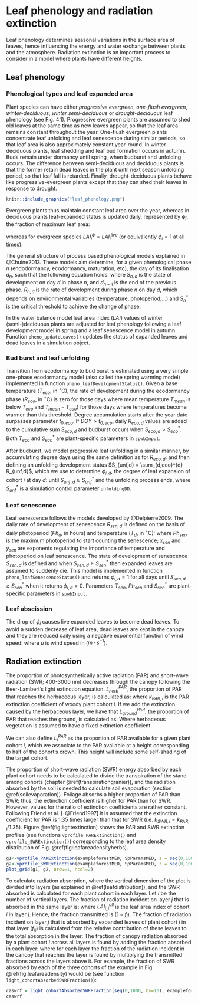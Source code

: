 # Leaf phenology and radiation extinction {#leafphenologylight}

Leaf phenology determines seasonal variations in the surface area of leaves, hence influencing the energy and water exchange between plants and the atmosphere. Radiation extinction is an important process to consider in a model where plants have different heights.  

## Leaf phenology  {#leafphenology}

### Phenological types and leaf expanded area

Plant species can have either *progressive evergreen*, *one-flush evergreen*, *winter-deciduous*, *winter semi-deciduous* or *drought-deciduous* leaf phenology (see Fig. 4.1). Progressive evergreen plants are assumed to shed old leaves at the same time as new leaves appear, so that the leaf area remains constant throughout the year. One-flush evergreen plants concentrate leaf unfolding and leaf senescence during similar periods, so that leaf area is also approximately constant year-round. In winter-deciduous plants, leaf shedding and leaf bud formation occurs in autumn. Buds remain under dormancy until spring, when budburst and unfolding occurs. The difference between semi-deciduous and deciduous plants is that the former retain dead leaves in the plant until next season unfolding period, so that leaf fall is retarded. Finally, drought-deciduous plants behave like progressive-evergreen plants except that they can shed their leaves in response to drought.

```r
knitr::include_graphics("leaf_phenology.png")
```

Evergreen plants thus maintain constant leaf area over the year, whereas in deciduous plants leaf-expanded status is updated daily, represented by $\phi_i$, the fraction of maximum leaf area:

\begin{equation}
LAI_{i}^{\phi}=LAI^{live}_i\,\cdot\phi_i
\end{equation}
whereas for evergreen species $LAI_{i}^{\phi}=LAI^{live}_i$ (or equivalently $\phi_i = 1$ at all times).

The general structure of process based phenological models explained in @Chuine2013. These models aim determine, for a given phenological phase $n$ (endodormancy, ecodormancy, maturation, etc), the day of its finalisation $d_n$, such that the following equation holds:
\begin{equation} 
S_{n,d} = \sum_{d_{n-1}}^{d_n} R_{n,d} = S_n^*
\end{equation}
where $S_{n,d}$ is the state of development on day $d$ in phase $n$, and $d_{n-1}$ is the end of the previous phase. $R_{n,d}$ is the rate of development during phase $n$ on day $d$, which depends on environmental variables (temperature, photoperiod,...) and $S_n^*$ is the critical threshold to achieve the change of phase. 

In the water balance model leaf area index ($LAI$) values of winter (semi-)deciduous plants are adjusted for leaf phenology following a leaf development model in spring and a leaf senescence model in autumn. Function `pheno_updateLeaves()` updates the status of expanded leaves and dead leaves in a simulation object.

### Bud burst and leaf unfolding {#leafphenobudburst}
Transition from ecodormancy to bud burst is estimated using a very simple one-phase ecodormancy model (also called the spring warming model) implemented in function `pheno_leafDevelopmentStatus()`. Given a base temperature ($T_{eco}$, in $^{\circ}\mathrm{C}$), the rate of development during the ecodormancy phase ($R_{eco}$, in $^{\circ} \mathrm{C}$) is zero for those days where mean temperature $T_{mean}$ is below $T_{eco}$ and  $T_{mean} - T_{eco})$ for those days where temperatures become warmer than this threshold:
\begin{equation}
R_{eco,d}(T_d) = \begin{cases} 
                      0  & T_d \leq T_{eco} \\
                      T_d - T_{eco}  & T_d > T_{eco}
                 \end{cases}
\end{equation}
Degree accumulation starts after the year date surpasses parameter $t_{0,eco}$. If $DOY > t_{0,eco}$, daily $R_{eco,d}$ values are added to the cumulative sum $S_{eco,d}$ and budburst occurs when $S_{eco,d} > S_{eco}^*$. Both $T_{eco}$ and $S_{eco}^*$ are plant-specific parameters in `spwbInput`. 

After budburst, we model progressive leaf unfolding in a similar manner, by accumulating degree days using the same definition as for $R_{eco,d}$:
\begin{equation}
R_{unf,d} = R_{eco,d}
\end{equation}
and then defining an unfolding development status $S_{unf,d} = \sum_{d,eco}^{d} R_{unf,d}$, which we use to determine $\phi_{i,d}$, the degree of leaf expansion of cohort $i$ at day $d$:
\begin{equation}
\phi_{i,d} = S_{unf,d}/S_{unf}^*
\end{equation}
until $S_{unf,d} \geq S_{unf}^*$ and the unfolding process ends, where $S_{unf}^*$ is a simulation control parameter `unfoldingDD`.

### Leaf senescence {#leafphenosenescence}
Leaf senescence follows the models developed by @Delpierre2009. The daily rate of development of senescence $R_{sen,d}$ is defined on the basis of daily photoperiod ($Ph_{d}$, in hours) and temperature ($T_d$, in $^{\circ} \mathrm{C}$):
\begin{equation}
R_{sen,d}(Ph_d, T_d) = \begin{cases} 
                            0  & T_d \geq T_{sen} \,\, or \,\, Ph_d>Ph_{sen} \\
                           (T_d - T_{sen})^{x_{sen}} \cdot (Ph_d/Ph_{sen})^{y_{sen}}  & T_d < T_{sen} \,\,and \,\, Ph_d<Ph_{sen}
                       \end{cases}
\end{equation}
where $Ph_{sen}$ is the maximum photoperiod to start counting the senescence; ${x_{sen}}$ and ${y_{sen}}$ are exponents regulating the importance of temperature and photoperiod on leaf senescence. The state of development of senescence $S_{sen,d}$ is defined
\begin{equation} 
S_{sen,d} = \sum R_{sen,d}
\end{equation}
and when $S_{sen,d}  \geq  S_{sen}^*$ then expanded leaves are assumed to suddenly die. This model is implemented in function `pheno_leafSenescenceStatus()` and returns $\phi_{i,d}=1$ for all days until $S_{sen,d}  \geq  S_{sen}^*$ when it returns $\phi_{i,d}=0$. Parameters $T_{sen}$, $Ph_{sen}$ and $S_{sen}^*$ are plant-specific parameters in `spwbInput`.  

### Leaf abscission
The drop of $\phi_i$ causes live expanded leaves to become dead leaves. To avoid a sudden decrease of leaf area, dead leaves are kept in the canopy and they are reduced daily using a negative exponential function of wind speed:
\begin{equation}
LAI^{dead}_i=LAI^{dead}_i\,\cdot e^{- u/10}
\end{equation}
where $u$ is wind speed in ($m \cdot s^{-1}$).



## Radiation extinction {#basiclightextinction}
The proportion of photosynthetically active radiation (PAR) and short-wave radiation (SWR; 400-3000 nm) decreases through the canopy following the Beer-Lambert’s light extinction equation. 
$L^{PAR}_{herb}$, the proportion of PAR that reaches the herbaceous layer, is calculated as:
\begin{equation}
L^{PAR}_{herb}=e^{-\sum_{i=1}^{c}{k_{PAR,i} \cdot LAI_{i}^{all}}}
\end{equation}
where $k_{PAR,i}$ is the PAR extinction coefficient of woody plant cohort $i$. If we add the extinction caused by the herbaceous layer, we have that $L^{PAR}_{ground}$, the proportion of PAR that reaches the ground, is calculated as:
\begin{equation}
L^{PAR}_{ground}=L^{PAR}_{herb}e^{-0.5 \cdot LAI_{herb}}
\end{equation}
Where herbaceous vegetation is assumed to have a fixed extinction coefficient. 

We can also define $L^{PAR}_i$ as the proportion of PAR available for a given plant cohort $i$, which we associate to the PAR available at a height corresponding to half of the cohort's crown. This height will include some self-shading of the target cohort.

The proportion of short-wave radiation (SWR) energy absorbed by each plant cohort needs to be calculated to divide the transpiration of the stand among cohorts (chapter \@ref(transpirationgranier)), and the radiation absorbed by the soil is needed to calculate soil evaporation (section \@ref(soilevaporation)). Foliage absorbs a higher proportion of PAR than SWR; thus, the extinction coefficient is higher for PAR than for SWR. However, values for the ratio of extinction coefficients are rather constant. Following Friend et al. [-@Friend1997] it is assumed that the extinction coefficient for PAR is 1.35 times larger than that for SWR (i.e.
$k_{SWR,i} = k_{PAR,i}/1.35$). Figure \@ref(fig:lightextinction) shows the PAR and SWR extinction profiles (see functions `vprofile_PARExtinction()` and `vprofile_SWRExtinction()`) corresponding to the leaf area density distribution of Fig. \@ref(fig:leafareadensityherbs). 

```r
g1<-vprofile_PARExtinction(exampleforestMED, SpParamsMED, z = seq(0,1000, by=1), includeHerbs = TRUE)
g2<-vprofile_SWRExtinction(exampleforestMED, SpParamsMED, z = seq(0,1000, by=1), includeHerbs = TRUE)
plot_grid(g1, g2, nrow=1, ncol=2)
```

To calculate radiation absorption, where the vertical dimension of the plot is divided into layers (as explained in \@ref(leafdistribution)), and the SWR absorbed is calculated for each plant cohort in each layer. Let $l$ be the number of vertical layers. The fraction of radiation incident on layer $j$ that is absorbed in the same layer is:
\begin{equation}
f_j=1 - e^{-\sum_{i=1}^{c}{k_{SWR,i} \cdot LAI_{i,j}^{all}}}
\end{equation}
where $LAI_{i,j}^{all}$ is the leaf area index of cohort $i$ in layer $j$. Hence, the fraction transmitted is $(1-f_j)$. The fraction of radiation incident on layer $j$ that is absorbed by expanded leaves of plant cohort $i$ in that layer ($f_{ij}$) is calculated from the relative
contribution of these leaves to the total absorption in the layer:
\begin{equation}
f_{ij} = f_j \cdot \frac{k_{SWR,i}\cdot LAI_{i,j}^{\phi}}{\sum_{h=1}^{c}{k_{SWR,h} \cdot LAI_{h,j}^{all}}}
\end{equation}
The fraction of canopy radiation absorbed by a plant cohort $i$ across all layers is found by adding the fraction absorbed in each layer:
\begin{equation}
f_i = \sum_{j=1}^{l}{f_{ij}\cdot \prod_{h>j}^{l}{(1-f_h)}}
\end{equation}
where for each layer the fraction of the radiation incident in the canopy that
reaches the layer is found by multiplying the transmitted fractions across the
layers above it. For example, the fraction of SWR absorbed by each of the three cohorts of the example in Fig. \@ref(fig:leafareadensity) would be (see function `light_cohortAbsorbedSWRFraction()`):
```r
caswrf = light_cohortAbsorbedSWRFraction(seq(0,1000, by=10), exampleforestMED, SpParamsMED)
caswrf
```
